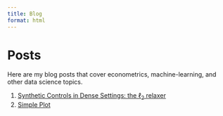 ```yaml
---
title: Blog
format: html
---
```


# Posts
Here are my blog posts that cover econometrics, machine-learning, and other data science topics.

1. [Synthetic Controls in Dense Settings: the $\ell_2$ relaxer](anotherexample.html)
1. [Simple Plot](example.html)
